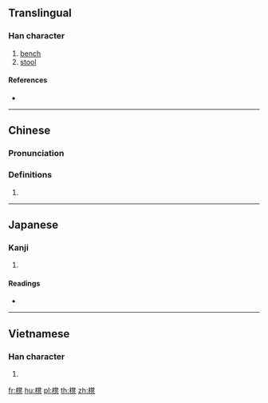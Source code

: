 {{also|凳}}
==Translingual==

===Han character===
{{Han char|rn=75|rad=木|as=14|sn=18|four=|canj=DNTN|ids=⿰木凳}}

# [[bench]]
# [[stool]]

====References====
* {{Han ref|kx=0559.261|dkj=15779|dj=0948.360|hdz=21311.110|uh=6AC8|ud=27336}}

----

==Chinese==
{{zh-forms}}

===Pronunciation===
{{zh-pron
|m=dèng
|c=dang3
|mc=
|oc=
|ma=
|cat=n
}}

===Definitions===
{{zh-hanzi}}

# {{rfdef|lang=zh}}

----

==Japanese==

===Kanji===
{{ja-kanji|grade=|rs=木14}}

# {{defn|lang=ja|sort=木14}}

====Readings====
* {{ja-readings|on=[[とう]] (tō)|kun=[[こしかけ]] (koshikake)}}

----

==Vietnamese==

===Han character===
{{vi-readings|rs=木14| hanviet = đắng}}

# {{defn|lang=vi|sort=木14}}

[[fr:櫈]]
[[hu:櫈]]
[[pl:櫈]]
[[th:櫈]]
[[zh:櫈]]